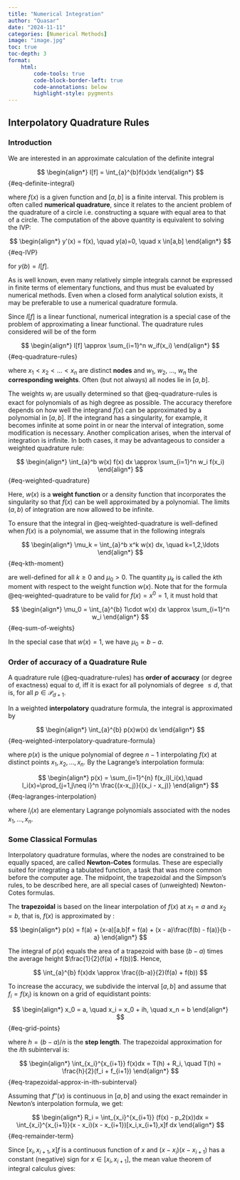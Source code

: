 ```yaml
---
title: "Numerical Integration"
author: "Quasar"
date: "2024-11-11"
categories: [Numerical Methods]      
image: "image.jpg"
toc: true
toc-depth: 3
format:
    html:
        code-tools: true
        code-block-border-left: true
        code-annotations: below
        highlight-style: pygments
---
```


## Interpolatory Quadrature Rules

### Introduction

We are interested in an approximate calculation of the definite integral

$$
\begin{align*}
I[f] = \int_{a}^{b}f(x)dx 
\end{align*}
$$ {#eq-definite-integral}

where $f(x)$ is a given function and $[a,b]$ is a finite interval. This problem is often called **numerical quadrature**, since it relates to the ancient problem of the quadrature of a circle i.e. constructing a square with equal area to that of a circle. The computation of the above quantity is equivalent to solving the IVP:

$$
\begin{align*}
y'(x) = f(x), \quad y(a)=0, \quad x \in[a,b]
\end{align*}
$$ {#eq-IVP}

for $y(b)=I[f]$.

As is well known, even many relatively simple integrals cannot be expressed in finite terms of elementary functions, and thus must be evaluated by numerical methods. Even when a closed form analytical solution exists, it may be preferable to use a numerical quadrature formula.

Since $I[f]$ is a linear functional, numerical integration is a special case of the problem of approximating a linear functional. The quadrature rules considered will be of the form 

$$
\begin{align*}
I[f] \approx \sum_{i=1}^n w_if(x_i)
\end{align*}
$$ {#eq-quadrature-rules}

where $x_1 < x_2 < \ldots < x_n$ are distinct **nodes** and $w_1$, $w_2$, $\ldots$, $w_n$ the **corresponding weights**. Often (but not always) all nodes lie in $[a,b]$.

The weights $w_i$ are usually determined so that @eq-quadrature-rules is exact for polynomials of as high degree as possible. The accuracy therefore depends on how well the integrand $f(x)$ can be approximated by a polynomial in $[a,b]$. If the integrand has a singularity, for example, it becomes infinite at some point in or near the interval of integration, some modification is necessary. Another complication arises, when the interval of integration is infinite. In both cases, it may be advantageous to consider a weighted quadrature rule:

$$
\begin{align*}
\int_{a}^b w(x) f(x) dx \approx \sum_{i=1}^n w_i f(x_i)
\end{align*}
$$ {#eq-weighted-quadrature}

Here, $w(x)$ is a **weight function** or a density function that incorporates the singularity so that $f(x)$ can be well approximated by a polynomial. The limits $(a,b)$ of integration are now allowed to be infinite. 

To ensure that the integral in @eq-weighted-quadrature is well-defined when $f(x)$ is a polynomial, we assume that in the following integrals 

$$
\begin{align*}
\mu_k = \int_{a}^b x^k w(x) dx, \quad k=1,2,\ldots
\end{align*}
$$ {#eq-kth-moment}

are well-defined for all $k\geq 0$ and $\mu_0 > 0$. The quantity $\mu_k$ is called the $k$th moment with respect to the weight function $w(x)$. Note that for the formula @eq-weighted-quadrature to be valid for $f(x)=x^0 = 1$, it must hold that 

$$
\begin{align*}
\mu_0 = \int_{a}^{b} 1\cdot w(x) dx \approx \sum_{i=1}^n w_i
\end{align*}
$$ {#eq-sum-of-weights}

In the special case that $w(x)=1$, we have $\mu_0 = b - a$.

::: {#def-quadrature-rule-of-order-of-accuracy-d}

### Order of accuracy of a Quadrature Rule

A quadrature rule (@eq-quadrature-rules) has **order of accuracy** (or degree of exactness) equal to $d$, iff it is exact for all polynomials of degree $\leq d$, that is, for all $p\in\mathcal{P}_{d+1}$.

:::

In a weighted **interpolatory** quadrature formula, the integral is approximated by

$$
\begin{align*}
\int_{a}^{b} p(x)w(x) dx
\end{align*}
$$ {#eq-weighted-interpolatory-quadrature-formula}

where $p(x)$ is the unique polynomial of degree $n-1$ interpolating $f(x)$ at distinct points $x_1,x_2,\ldots,x_n$. By the Lagrange's interpolation formula:

$$
\begin{align*}
p(x) = \sum_{i=1}^{n} f(x_i)l_i(x),\quad l_i(x)=\prod_{j=1,j\neq i}^n \frac{(x-x_j)}{(x_i - x_j)}
\end{align*}
$$ {#eq-lagranges-interpolation}

where $l_i(x)$ are elementary Lagrange polynomials associated with the nodes $x_1,\ldots,x_n$. 

### Some Classical Formulas

Interpolatory quadrature formulas, where the nodes are constrained to be equally spaced, are called **Newton-Cotes** formulas. These are especially suited for integrating a tabulated function, a task that was more common before the computer age. The midpoint, the trapezoidal and the Simpson's rules, to be described here, are all special cases of (unweighted) Newton-Cotes formulas.

The **trapezoidal** is based on the linear interpolation of $f(x)$ at $x_1 = a$ and $x_2 = b$, that is, $f(x)$ is approximated by :

$$
\begin{align*}
p(x) = f(a) + (x-a)[a,b]f = f(a) + (x - a)\frac{f(b) - f(a)}{b - a}
\end{align*}
$$ 

The integral of $p(x)$ equals the area of a trapezoid with base $(b-a)$ times the average height $\frac{1}{2}(f(a) + f(b))$. Hence, 

$$
\int_{a}^{b} f(x)dx \approx \frac{(b-a)}{2}(f(a) + f(b))
$$

To increase the accuracy, we subdivide the interval $[a,b]$ and assume that $f_i = f(x_i)$ is known on a grid of equidistant points:

$$
\begin{align*}
x_0 = a, \quad x_i = x_0 + ih, \quad x_n = b
\end{align*}
$$ {#eq-grid-points}

where $h = (b - a)/n$ is the **step length**. The trapezoidal approximation for the $i$th subinterval is:

$$
\begin{align*}
\int_{x_i}^{x_{i+1}} f(x)dx = T(h) + R_i, \quad T(h) = \frac{h}{2}(f_i + f_{i+1})
\end{align*}
$$ {#eq-trapezoidal-approx-in-ith-subinterval}

Assuming that $f''(x)$ is continuous in $[a,b]$ and using the exact remainder in Newton's interpolation formula, we get:

$$
\begin{align*}
R_i = \int_{x_i}^{x_{i+1}} (f(x) - p_2(x))dx = \int_{x_i}^{x_{i+1}}(x - x_i)(x - x_{i+1})[x_i,x_{i+1},x]f dx
\end{align*}
$$ {#eq-remainder-term}

Since $[x_i,x_{i+1},x]f$ is a continuous function of $x$ and $(x-x_i)(x-x_{i+1})$ has a constant (negative) sign for $x\in[x_i,x_{i+1}]$, the mean value theorem of integral calculus gives:


